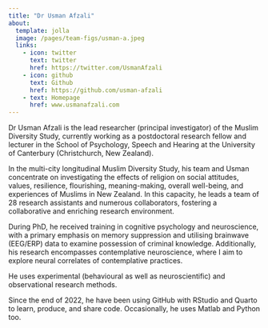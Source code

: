 ```yaml
---
title: "Dr Usman Afzali"
about:
  template: jolla
  image: /pages/team-figs/usman-a.jpeg
  links:
    - icon: twitter
      text: twitter
      href: https://twitter.com/UsmanAfzali
    - icon: github
      text: Github
      href: https://github.com/usman-afzali
    - text: Homepage
      href: www.usmanafzali.com
---
```


Dr Usman Afzali is the lead researcher (principal investigator) of the Muslim Diversity Study, currently working as a postdoctoral research fellow and lecturer in the School of Psychology, Speech and Hearing at the University of Canterbury (Christchurch, New Zealand).

In the multi-city longitudinal Muslim Diversity Study, his team and Usman concentrate on investigating the effects of religion on social attitudes, values, resilience, flourishing, meaning-making, overall well-being, and experiences of Muslims in New Zealand. In this capacity, he leads a team of 28 research assistants and numerous collaborators, fostering a collaborative and enriching research environment.

During PhD, he received training in cognitive psychology and neuroscience, with a primary emphasis on memory suppression and utilising brainwave (EEG/ERP) data to examine possession of criminal knowledge. Additionally, his research encompasses contemplative neuroscience, where I aim to explore neural correlates of contemplative practices.

He uses experimental (behavioural as well as neuroscientific) and observational research methods.

Since the end of 2022, he have been using GitHub with RStudio and Quarto to learn, produce, and share code. Occasionally, he uses Matlab and Python too.


